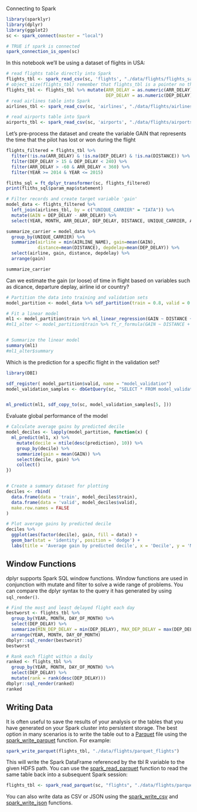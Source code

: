 Connecting to Spark

```r
library(sparklyr)
library(dplyr)
library(ggplot2)
sc <- spark_connect(master = "local")

# TRUE if spark is connected 
spark_connection_is_open(sc)
```

In this notebook we'll be using a dataset of flights in USA:

```r
# read flights table directly into Spark
flights_tbl <- spark_read_csv(sc, 'flights', "./data/flights/flights_sample.csv")
# object_size(flights_tbl) remember that flights_tbl is a pointer no the full table (that is in Spark)
flights_tbl <- flights_tbl %>% mutate(ARR_DELAY = as.numeric(ARR_DELAY), ARR_TIME = as.numeric(ARR_TIME), 
                                      DEP_DELAY = as.numeric(DEP_DELAY), DEP_TIME = as.numeric(DEP_TIME) )
# read airlines table into Spark
airlines_tbl <- spark_read_csv(sc, 'airlines', "./data/flights/airlines.csv",header = FALSE, columns = c("AIRLINE_ID", "AIRLINE_NAME", "AIRLINE_ALIAS", "IATA", "ICAO", "CALLSIGN", "COUNTRY", "ACTIVE"))

# read airports table into Spark
airports_tbl <- spark_read_csv(sc, 'airports', "./data/flights/airports.csv")
``` 

Let's pre-process the dataset and create the variable GAIN that represents the time that the pilot has lost or won during the flight

```r
flights_filtered = flights_tbl %>%
  filter(!is.na(ARR_DELAY) & !is.na(DEP_DELAY) & !is.na(DISTANCE)) %>%
  filter(DEP_DELAY > 15 & DEP_DELAY < 240) %>%
  filter(ARR_DELAY > -60 & ARR_DELAY < 360) %>%
  filter(YEAR >= 2014 & YEAR <= 2015)

fliths_sql = ft_dplyr_transformer(sc, flights_filtered) 
print(fliths_sql$param_map$statement)

# Filter records and create target variable 'gain'
model_data <- flights_filtered %>%
  left_join(airlines_tbl, by = c("UNIQUE_CARRIER" = "IATA")) %>%
  mutate(GAIN = DEP_DELAY - ARR_DELAY) %>%
  select(YEAR, MONTH, ARR_DELAY, DEP_DELAY, DISTANCE, UNIQUE_CARRIER, AIRLINE_NAME, TAIL_NUM, GAIN, COUNTRY)
```

```r
summarize_carrier = model_data %>%
  group_by(UNIQUE_CARRIER) %>%
  summarize(airline = min(AIRLINE_NAME), gain=mean(GAIN), 
            distance=mean(DISTANCE), depdelay=mean(DEP_DELAY)) %>%
  select(airline, gain, distance, depdelay) %>%
  arrange(gain)

summarize_carrier
``` 


Can we estimate the gain (or loose) of time in flight based on variables such as dicance, departure deplay, airline id or country?

```r
# Partition the data into training and validation sets
model_partition <- model_data %>% sdf_partition(train = 0.8, valid = 0.2, seed = 43)

# Fit a linear model
ml1 <- model_partition$train %>% ml_linear_regression(GAIN ~ DISTANCE + DEP_DELAY + UNIQUE_CARRIER + COUNTRY)
#ml1_alter <- model_partition$train %>% ft_r_formula(GAIN ~ DISTANCE + DEP_DELAY + UNIQUE_CARRIER + COUNTRY) %>% ml_linear_regression()


# Summarize the linear model
summary(ml1)
#ml1_alter$summary
```


Which is the prediction for a specific flight in the validation set?


```r
library(DBI)

sdf_register( model_partition$valid, name = "model_validation")
model_validation_samples <- dbGetQuery(sc, "SELECT * FROM model_validation LIMIT 10")


ml_predict(ml1, sdf_copy_to(sc, model_validation_samples[5, ]))
```

Evaluate global performance of the model

```r

# Calculate average gains by predicted decile
model_deciles <- lapply(model_partition, function(x) {
  ml_predict(ml1, x) %>%
    mutate(decile = ntile(desc(prediction), 10)) %>%
    group_by(decile) %>%
    summarize(gain = mean(GAIN)) %>%
    select(decile, gain) %>%
    collect()
})


# Create a summary dataset for plotting
deciles <- rbind(
  data.frame(data = 'train', model_deciles$train),
  data.frame(data = 'valid', model_deciles$valid),
  make.row.names = FALSE
)

# Plot average gains by predicted decile
deciles %>%
  ggplot(aes(factor(decile), gain, fill = data)) +
  geom_bar(stat = 'identity', position = 'dodge') +
  labs(title = 'Average gain by predicted decile', x = 'Decile', y = 'Minutes')

``` 



## Window Functions

dplyr supports Spark SQL window functions. Window functions are used in conjunction with mutate and filter to solve a wide range of problems. You can compare the dplyr syntax to the query it has generated by using `sql_render()`.

```r
# Find the most and least delayed flight each day
bestworst <- flights_tbl %>%
  group_by(YEAR, MONTH, DAY_OF_MONTH) %>%
  select(DEP_DELAY) %>% 
  summarize(MIN_DEP_DELAY = min(DEP_DELAY), MAX_DEP_DELAY = max(DEP_DELAY)) %>% 
  arrange(YEAR, MONTH, DAY_OF_MONTH)
dbplyr::sql_render(bestworst)
bestworst
```

```r
# Rank each flight within a daily
ranked <- flights_tbl %>%
  group_by(YEAR, MONTH, DAY_OF_MONTH) %>%
  select(DEP_DELAY) %>% 
  mutate(rank = rank(desc(DEP_DELAY)))
dbplyr::sql_render(ranked)
ranked
```

## Writing Data

It is often useful to save the results of your analysis or the tables that you have generated on your Spark cluster into persistent storage. The best option in many scenarios is to write the table out to a [Parquet](https://parquet.apache.org/) file using the [spark_write_parquet](reference/sparklyr/spark_write_parquet.html) function. For example:

```r
spark_write_parquet(flights_tbl, "./data/flights/parquet_flights")
```

This will write the Spark DataFrame referenced by the tbl R variable to the given HDFS path. You can use the [spark_read_parquet](reference/sparklyr/spark_read_parquet.html) function to read the same table back into a subsequent Spark session:

```r
flights_tbl <- spark_read_parquet(sc, "flights", "./data/flights/parquet_flights")
```

You can also write data as CSV or JSON using the [spark_write_csv](reference/sparklyr/spark_write_csv.html) and [spark_write_json](reference/sparklyr/spark_write_json.html) functions.
